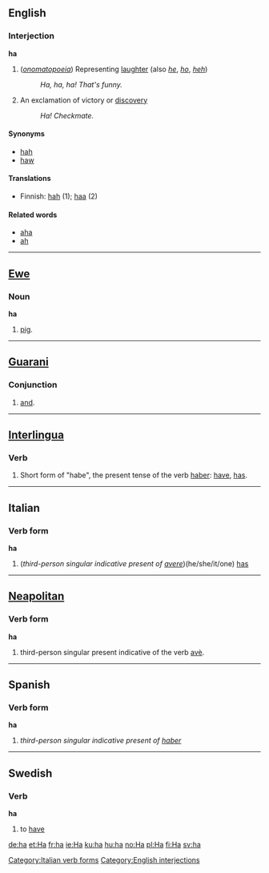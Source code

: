 ==English==
===Interjection===
'''ha'''
# (''[[onomatopoeia]]'') Representing [[laughter]] (also ''[[he]]'', ''[[ho]]'', ''[[heh]]'')
#: ''Ha, ha, ha!  That's funny.''
# An exclamation of victory or [[discovery]]
#: ''Ha! Checkmate.''

==== Synonyms ====
* [[hah]]
* [[haw]]

==== Translations ====
*Finnish: [[hah]] (1); [[haa]] (2)

==== Related words ====
*[[aha]]
*[[ah]]

-----

==[[Ewe]]==
===Noun===
'''ha'''

#[[pig]].
----
==[[Guarani]]==
===Conjunction===
# [[and]].

----
==[[Interlingua]]==
===Verb===
# Short form of "habe", the present tense of the verb [[haber]]: [[have]], [[has]].

----
==Italian==
===Verb form===
'''ha'''

# (''third-person singular indicative present of [[avere]]'')(he/she/it/one) [[has]]
[[Category:Italian verb forms]]
----
==[[Neapolitan]]==
===Verb form===
'''ha'''
# third-person singular present indicative of the verb [[avè]].

----

==Spanish==
===Verb form===
'''ha'''

# ''third-person singular indicative present of [[haber]]''

----
==Swedish=={{sv-verb|ha|har|hade|haft|&nbsp;|havande|&nbsp;}}
===Verb===
'''ha''' 

# to [[have]]





[[Category:English interjections]]

[[de:ha]]
[[et:Ha]]
[[fr:ha]]
[[ie:Ha]]
[[ku:ha]]
[[hu:ha]]
[[no:Ha]]
[[pl:Ha]]
[[fi:Ha]]
[[sv:ha]]